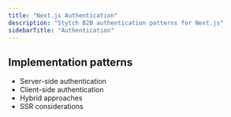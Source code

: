 ```yaml
---
title: "Next.js Authentication"
description: "Stytch B2B authentication patterns for Next.js"
sidebarTitle: "Authentication"
---
```


## Implementation patterns

- Server-side authentication
- Client-side authentication
- Hybrid approaches
- SSR considerations
